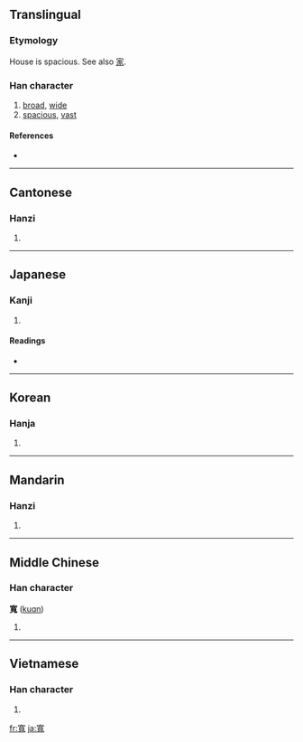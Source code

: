 {{also|宽|寛}}
==Translingual==

===Etymology===
{{Han compound|宀|萈|c1=s|c2=p|t1=house|t2=goat|ls=psc}}

House is spacious. See also [[家]].

===Han character===
{{Han char|rn=40|rad=宀|as=12|sn=15|four=3021<sub>6</sub>|canj=十廿月戈 (JTBI)}}

# [[broad]], [[wide]]
# [[spacious]], [[vast]]

====References====
* {{Han ref|kx=0292.060|dkj=07322|dj=0578.050|hdz=20947.010|uh=5BEC|ud=23532|bh=BC65|bd=48229}}

----

==Cantonese==

===Hanzi===
{{yue-hanzi|jyut=|y=fun1|sim=宽}}

# {{defn|Cantonese|sort=宀12}}

----

==Japanese==

===Kanji===
{{ja-kanji|grade=|rs=宀12}}

# {{defn|Japanese}}

====Readings====
* {{ja-readings|on=[[かん]] (kan)|kun=[[ひろい]] (hiroi), [[ゆるやか]] (yuruyaka), [[くつろぐ]] (kutsurogu)}}

----

==Korean==

===Hanja===
{{ko-hanja|hangeul=관|rv=gwan|mr=kwan}}

# {{defn|Korean|sort=宀12}}

----

==Mandarin==

===Hanzi===
{{cmn-hanzi|sim=宽|pin=[[kuān]] ([[kuan1]])|wg=k'uan<sup>1</sup>}}

# {{defn|Mandarin|sort=宀12}}

----

==Middle Chinese==

===Han character===
'''寬''' ([[kuɑn]])<!--note: the vowel "ɑ" is an IPA symbol, and thus differs from the vowel "a"-->

# {{defn|Middle Chinese}}

----

==Vietnamese==

===Han character===
{{vi-hantu|[[khoan]], [[khoăn]]|rs=宀12}}

# {{defn|Vietnamese|sort=宀12}}

[[fr:寬]]
[[ja:寬]]